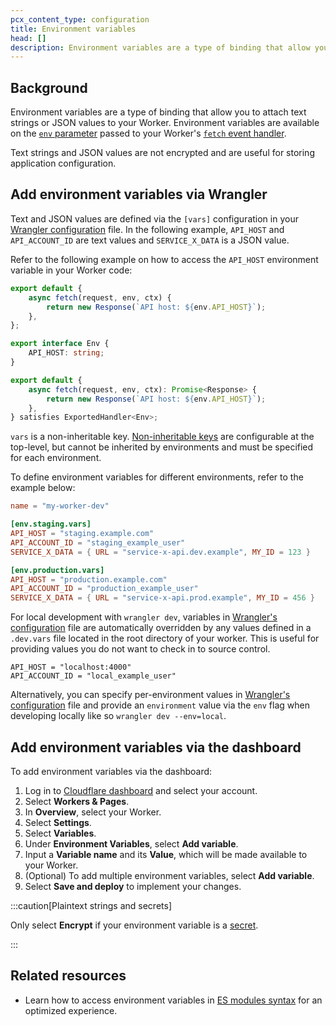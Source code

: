 ```yaml
---
pcx_content_type: configuration
title: Environment variables
head: []
description: Environment variables are a type of binding that allow you to attach text strings or JSON values to your Worker
---
```



## Background

Environment variables are a type of binding that allow you to attach text strings or JSON values to your Worker. Environment variables are available on the [`env` parameter](/workers/runtime-apis/handlers/fetch/#parameters) passed to your Worker's [`fetch` event handler](/workers/runtime-apis/handlers/fetch/).

Text strings and JSON values are not encrypted and are useful for storing application configuration.

## Add environment variables via Wrangler

Text and JSON values are defined via the `[vars]` configuration in your [Wrangler configuration](/workers/wrangler/configuration) file. In the following example, `API_HOST` and `API_ACCOUNT_ID` are text values and `SERVICE_X_DATA` is a JSON value.

<Render file="envvar-example" />

Refer to the following example on how to access the `API_HOST` environment variable in your Worker code:

<Tabs> <TabItem label="JavaScript" icon="seti:javascript">

```js
export default {
	async fetch(request, env, ctx) {
		return new Response(`API host: ${env.API_HOST}`);
	},
};
```

</TabItem> <TabItem label="TypeScript" icon="seti:typescript">

```ts
export interface Env {
	API_HOST: string;
}

export default {
	async fetch(request, env, ctx): Promise<Response> {
		return new Response(`API host: ${env.API_HOST}`);
	},
} satisfies ExportedHandler<Env>;
```

</TabItem> </Tabs>

`vars` is a non-inheritable key. [Non-inheritable keys](/workers/wrangler/configuration/#non-inheritable-keys) are configurable at the top-level, but cannot be inherited by environments and must be specified for each environment.

To define environment variables for different environments, refer to the example below:


<WranglerConfig>

```toml
name = "my-worker-dev"

[env.staging.vars]
API_HOST = "staging.example.com"
API_ACCOUNT_ID = "staging_example_user"
SERVICE_X_DATA = { URL = "service-x-api.dev.example", MY_ID = 123 }

[env.production.vars]
API_HOST = "production.example.com"
API_ACCOUNT_ID = "production_example_user"
SERVICE_X_DATA = { URL = "service-x-api.prod.example", MY_ID = 456 }
```

</WranglerConfig>

For local development with `wrangler dev`, variables in [Wrangler's configuration](/workers/wrangler/configuration) file are automatically overridden by any values defined in a `.dev.vars` file located in the root directory of your worker. This is useful for providing values you do not want to check in to source control.

```shell
API_HOST = "localhost:4000"
API_ACCOUNT_ID = "local_example_user"
```

Alternatively, you can specify per-environment values in [Wrangler's configuration](/workers/wrangler/configuration) file and provide an `environment` value via the `env` flag when developing locally like so `wrangler dev --env=local`.

## Add environment variables via the dashboard

To add environment variables via the dashboard:

1. Log in to [Cloudflare dashboard](https://dash.cloudflare.com/) and select your account.
2. Select **Workers & Pages**.
3. In **Overview**, select your Worker.
4. Select **Settings**.
5. Select **Variables**.
6. Under **Environment Variables**, select **Add variable**.
7. Input a **Variable name** and its **Value**, which will be made available to your Worker.
8. (Optional) To add multiple environment variables, select **Add variable**.
9. Select **Save and deploy** to implement your changes.

:::caution[Plaintext strings and secrets]

Only select **Encrypt** if your environment variable is a [secret](/workers/configuration/secrets/).

:::

<Render file="env_and_secrets" />

## Related resources

- Learn how to access environment variables in [ES modules syntax](/workers/reference/migrate-to-module-workers/) for an optimized experience.

